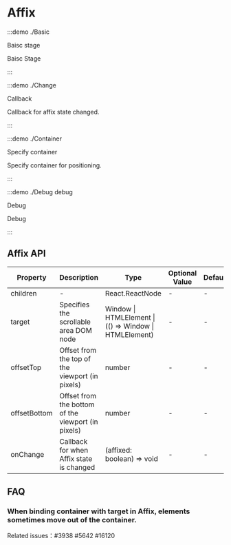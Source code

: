 # Affix

:::demo ./Basic

Baisc stage

Baisc Stage

:::

:::demo ./Change

Callback

Callback for affix state changed.

:::

:::demo ./Container

Specify container

Specify container for positioning.

:::

:::demo ./Debug debug

Debug

Debug

:::

## Affix API

| Property | Description | Type | Optional Value | Default | Require |
| --- | --- | --- | --- | --- | --- |
| children | - | React.ReactNode | - | - | false |
| target | Specifies the scrollable area DOM node | Window &#x007c; HTMLElement &#x007c;(() => Window &#x007c; HTMLElement) | - | - | false |
| offsetTop | Offset from the top of the viewport (in pixels) | number | - | - | false |
| offsetBottom | Offset from the bottom of the viewport (in pixels) | number | - | - | false |
| onChange | Callback for when Affix state is changed | (affixed: boolean) => void | - | - | false |

## FAQ

### When binding container with target in Affix, elements sometimes move out of the container.

Related issues：#3938 #5642 #16120
